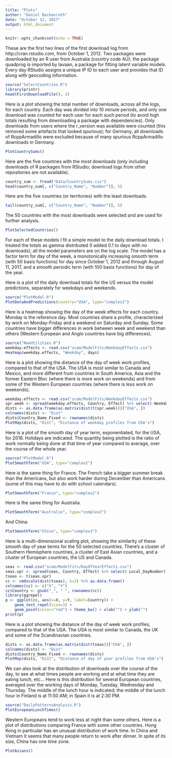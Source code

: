 ```yaml
---
title: "Plots"
author: "Daniel Backenroth"
date: "October 12, 2017"
output: html_document
---
```


```r
knitr::opts_chunk$set(echo = TRUE)
```

These are the first two lines of the first download log from http://cran.rstudio.com, from October 1, 2012.  Two packages were downloaded by an R user from Australia (country code AU); the package quadprog is imported by lavaan, a package for fitting latent variable models.  Every day RStudio assigns a unique IP ID to each user and provides that ID along with geocoding information.  

```r
source("SelectCountries.R")
library(printr)
head(FirstDownloadFile(), 2)
```

Here is a plot showing the total number of downloads, across all the logs, for each country.  Each day was divided into 10 minute periods, and only one download was counted for each user for each such period (to avoid high totals resulting from downloading a package with dependencies).  Only downloads from users where the r_version was available were counted (this removed some artefacts that looked spurious); for Germany, all downloads of RcppArmadillo were excluded because of many spurious RcppArmadillo downloads in Germany.  
```r
PlotCountrySums()
```

Here are the five countries with the most downloads (only including downloads of R packages from RStudio; download logs from other repositories are not available).  

```r
country_sum <- fread("Data/CountrySums.csv")
head(country_sum[, c("Country_Name", "Number")], 5)
```

Here are the five countries (or territories) with the least downloads.  

```r
tail(country_sum[, c("Country_Name", "Number")], 5)
```

The 50 countries with the most downloads were selected and are used for further analysis.

```r
PlotSelectedCountries()
```

For each of these models I fit a simple model to the daily download totals.  I treated the totals as gamma distributed (I added 0.1 to days with no downloads); all the model parameters are on the log scale.  The model has a factor term for day of the week, a monotonically increasing smooth term (with 50 basis functions) for day since October 1, 2012 and through August 11, 2017, and a smooth periodic term (with 100 basis functions) for day of the year.  

Here is a plot of the daily download totals for the US versus the model predictions, separately for weekdays and weekends.  

```r
source("PlotModel.R")
PlotDataAndPredictions(country="USA", type="complex2")
```

Here is a heatmap showing the day of the week effects for each country.  Monday is the reference day.  Most countries share a profile, characterized by work on Monday-Friday and a weekend on Saturday and Sunday.  Some countries have bigger differences in work between week and weekend than others (Western European and Anglo countries have big differences).  

```r
source("NewUtilities.R")
weekday.effects <- read.csv("scam/ModelFits/WeekdayEffects.csv")
Heatmap(weekday.effects, "Weekday", days)
```

Here is a plot showing the distance of the day of week work profiles, compared to that of the USA.  The USA is most similar to Canada and Mexico, and more different from countries in South America, Asia and the former Eastern Bloc (where there is more work on weekends) and from some of the Western European countries (where there is less work on weekends).  

```r
weekday.effects <- read.csv("scam/ModelFits/WeekdayEffects.csv")
spr.week <- spread(weekday.effects, Country, Effect) %>% select(-Weekday)
dists <- as.data.frame(as.matrix(dist(t(spr.week)))["USA", ])
colnames(dists) <- "Dist"
dists$Country_Name_Fixed <- rownames(dists)
PlotMap(dists, "Dist", "Distance of weekday profiles from USA's")
```

Here is a plot of the smooth day of year term, exponentiated, for the USA, for 2016.  Holidays are indicated.  The quantity being plotted is the ratio of work normally being done at that time of year compared to average, over the course of the whole year.  

```r
source("PlotModel.R")
PlotSmoothTerm("USA", type="complex2")
```

Here is the same thing for France.  The French take a bigger summer break than the Americans, but also work harder during December than Americans (some of this may have to do with school calendars).  
```r
PlotSmoothTerm("France", type="complex2")
```

Here is the same thing for Australia.  

```r
PlotSmoothTerm("Australia", type="complex2")
```

And China.

```r
PlotSmoothTerm("China", type="complex2")
```

Here is a multi-dimensional scaling plot, showing the similarity of these smooth day of year terms for the 50 selected countries.  There's a cluster of Southern Hemisphere countries, a cluster of East Asian countries, and a cluster of European countries, the US and Canada.  

```r
seas <- read.csv("scam/ModelFits/DayOfYearEffects.csv")
seas.spr <- spread(seas, Country, Effect) %>% select(-Local_DayNumber)
tseas <- t(seas.spr)
cc <- cmdscale(dist(tseas), k=2) %>% as.data.frame()
colnames(cc) <- c("X", "Y")
cc$Country <- gsub("_", " ", rownames(cc))
library(ggrepel)
p <- ggplot(cc, aes(x=X, y=Y, label=Country)) + 
    geom_text_repel(size=3) + 
    geom_point(color="red") + theme_bw() + xlab("") + ylab("")
print(p)
```

Here is a plot showing the distance of the day of week work profiles, compared to that of the USA. The USA is most similar to Canada, the UK and some of the Scandinavian countries.  

```r
dists <- as.data.frame(as.matrix(dist(tseas))["USA", ])
colnames(dists) <- "Dist"
dists$Country_Name_Fixed <- rownames(dists)
PlotMap(dists, "Dist", "Distance of day of year profiles from USA's")
```

We can also look at the distribution of downloads over the course of the day, to see at what times people are working and at what time they are eating lunch, etc...  Here is this distribution for several European countries, averaged over the working days of Monday, Tuesday, Wednesday and Thursday.  The middle of the lunch hour is indicated; the middle of the lunch hour in Finland is at 11:50 AM; in Spain it is at 2:30 PM.  

```r
source("DailyPatternsAnalysis.R")
PlotEuropeanLunchTimes()
```

Western Europeans tend to work less at night than some others.  Here is a plot of distributions comparing France with some other countries.  Hong Kong in particular has an unusual distribution of work time.  In China and Vietnam it seems that many people return to work after dinner.  In spite of its size, China has one time zone.  

```r
PlotAsians()
```
